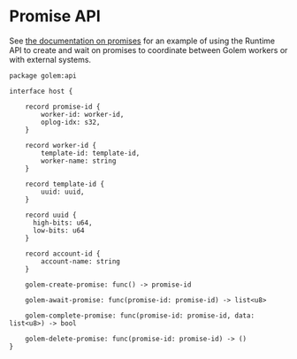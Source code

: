 # Promise API

See [the documentation on promises](/docs/promises) for an example of using the Runtime API to create and wait on promises to coordinate between Golem workers or with external systems.

```wit
package golem:api

interface host {

	record promise-id {
	    worker-id: worker-id,
	    oplog-idx: s32,
	}

	record worker-id {
	    template-id: template-id,
	    worker-name: string
	}

	record template-id {
	    uuid: uuid,
	}

	record uuid {
	  high-bits: u64,
	  low-bits: u64
	}

	record account-id {
	    account-name: string
	}

	golem-create-promise: func() -> promise-id

	golem-await-promise: func(promise-id: promise-id) -> list<u8>

	golem-complete-promise: func(promise-id: promise-id, data: list<u8>) -> bool

	golem-delete-promise: func(promise-id: promise-id) -> ()
}
```
